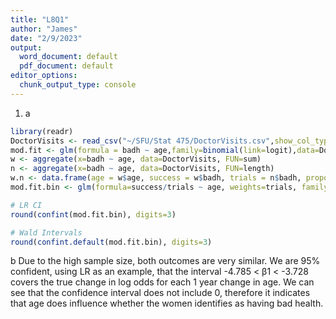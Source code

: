 ---
title: "L8Q1"
author: "James"
date: "2/9/2023"
output:
  word_document: default
  pdf_document: default
editor_options:
  chunk_output_type: console
---
1. a 
```{r}
library(readr)
DoctorVisits <- read_csv("~/SFU/Stat 475/DoctorVisits.csv",show_col_types = FALSE)
mod.fit <- glm(formula = badh ~ age,family=binomial(link=logit),data=DoctorVisits)
w <- aggregate(x=badh ~ age, data=DoctorVisits, FUN=sum)
n <- aggregate(x=badh ~ age, data=DoctorVisits, FUN=length)
w.n <- data.frame(age = w$age, success = w$badh, trials = n$badh, proportion = round(w$badh/n$badh,4))
mod.fit.bin <- glm(formula=success/trials ~ age, weights=trials, family=binomial(link=logit), data=w.n)

# LR CI
round(confint(mod.fit.bin), digits=3)

# Wald Intervals
round(confint.default(mod.fit.bin), digits=3)
```

b
Due to the high sample size, both outcomes are very similar. We are 95% confident, using LR as an example, that the interval -4.785 < β1 < -3.728 covers the true change in log odds for each 1 year change in age.
We can see that the confidence interval does not include 0, therefore it indicates that age does influence whether the women identifies as having bad health.